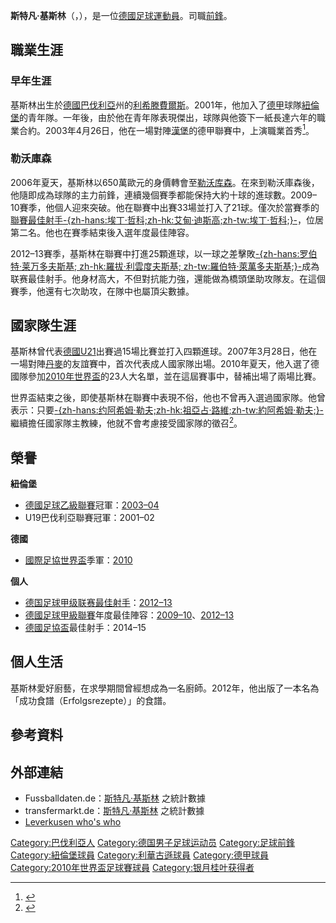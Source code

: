 {{noteta|G1=德甲|G2=football
|T=zh-hans:斯特凡·基斯林;zh-hk:史提芬·傑斯寧;zh-tw:斯特凡·基斯林;
|1=zh-hans:斯特凡·基斯林;zh-hk:史提芬·傑斯寧;zh-tw:斯特凡·基斯林;
|2=zh-hans:基斯林;zh-hk:傑斯寧;zh-tw:基斯林;
}}
{{Infobox football biography
| name           = 斯特凡·基斯林<br />''Stefan Kießling''
| image          = Stefan-Kiessling.jpg
| caption        = 
| fullname       = Stefan Kießling<ref name="FIFA World Cup South Africa 2010: List of Players">{{Cite news
| title = FIFA World Cup South Africa 2010: List of Players
| url = http://www.fifadata.com/document/fwc/2010/PDF_BackUp_2010_06_13/FWC_2010_SquadLists.pdf
| publisher = FIFA
| format = PDF
| page = 11
| date = 12 June 2010
| accessdate = 8 December 2013
| archive-date = 2019-01-10
| archive-url = https://web.archive.org/web/20190110055019/https://www.fifa.com/mm/document/tournament/competition/01/22/85/78/fwc_2010_squadlists.pdf
| dead-url = no
}}</ref>
| birth_date     = {{birth date and age|1984|1|25}}
| birth_place    = 西德[[利希滕費爾斯|利希滕費爾斯]]
| height         = {{height|m=1.91}}
| position       = [[前鋒_(足球)|前鋒]]
| currentclub    =
| clubnumber     =
| youthyears1    = 1988–2001 |youthclubs1 = {{link-de|和睦班貝格足球俱樂部|FC Eintracht Bamberg|班貝格}}
| youthyears2    = 2001–2003 |youthclubs2 = [[紐倫堡足球俱樂部|紐倫堡]]
| years1         = 2003–2006 |clubs1 = [[紐倫堡足球俱樂部|紐倫堡]] |caps1 = 73 |goals1 = 15
| years2         = 2006–2018 |clubs2 = [[勒沃库森足球俱乐部|勒沃库森]] |caps2 = 342 |goals2 = 131<!--please update pcupdate when updating goals and apps!-->
| totalcaps = 415 | totalgoals = 146
| nationalyears1 = 2003       | nationalteam1  = [[德國青年國家足球隊|德國U20]] | nationalcaps1  = 1 | nationalgoals1 = 0
| nationalyears2 = 2004       | nationalteam2  = {{link-de|德國國家足球隊B隊|Deutsche B-Fußballnationalmannschaft|德國B隊}} | nationalcaps2  = 1 | nationalgoals2 = 0
| nationalyears3 = 2005–2006 | nationalteam3  = [[德國21歲以下國家足球隊|德國U21]] | nationalcaps3  = 15 | nationalgoals3 = 4
| nationalyears4 = 2007–2010 | nationalteam4  = [[德國國家足球隊|德國]] | nationalcaps4  = 6 | nationalgoals4 = 0
| pcupdate       = 2016年10月4日 (UTC)
| ntupdate       = 2016年10月4日 (UTC)
}}
'''斯特凡·基斯林'''（{{lang-de|'''Stefan Kießling'''}}，{{bd|1984年|1月25日}}），是一位[[德國|德國]][[足球|足球]][[運動員|運動員]]。司職[[前鋒_(足球)|前鋒]]。

==職業生涯==
===早年生涯===
基斯林出生於[[德國|德國]][[巴伐利亞|巴伐利亞]]州的[[利希滕費爾斯|利希滕費爾斯]]。2001年，他加入了[[德甲|德甲]]球隊[[紐倫堡足球俱樂部|紐倫堡]]的青年隊。一年後，由於他在青年隊表現傑出，球隊與他簽下一紙長達六年的職業合約。2003年4月26日，他在一場對陣[[漢堡體育俱樂部|漢堡]]的德甲聯賽中，上演職業首秀<ref>{{cite news |language=de |url=http://www.weltfussball.de/spielbericht/bundesliga-2002-2003-hamburger-sv-1-fc-nuernberg/ |title=Spielschema /Aufstellung: Hamburger SV - 1. FC Nürnberg (1. Bundesliga 2002/03) |date=2003-04-26 |accessdate=2016-10-04 |publisher=weltfussball.de |archive-date=2016-05-30 |archive-url=https://web.archive.org/web/20160530033734/http://www.weltfussball.de/spielbericht/bundesliga-2002-2003-hamburger-sv-1-fc-nuernberg/ |dead-url=no }}</ref>。
===勒沃庫森===
2006年夏天，基斯林以650萬歐元的身價轉會至[[勒沃库森足球俱乐部|勒沃库森]]。在來到勒沃庫森後，他隨即成為球隊的主力前鋒，連續幾個賽季都能保持大約十球的進球數。2009–10賽季，他個人迎來突破。他在聯賽中出賽33場並打入了21球。僅次於當賽季的[[德国足球甲级联赛最佳射手|聯賽最佳射手]][[埃丁·哲科|-{zh-hans:埃丁·哲科;zh-hk:艾甸·迪斯高;zh-tw:埃丁·哲科;}-]]，位居第二名。他也在賽季結束後入選年度最佳陣容。

2012–13賽季，基斯林在聯賽中打進25顆進球，以一球之差擊敗[[羅伯特·萊萬多夫斯基|-{zh-hans:罗伯特·莱万多夫斯基; zh-hk:羅拔·利雲度夫斯基; zh-tw:羅伯特·萊萬多夫斯基;}-]]成為联赛最佳射手。他身材高大，不但對抗能力強，還能做為橋頭堡助攻隊友。在這個賽季，他還有七次助攻，在隊中也屬頂尖數據。

==國家隊生涯==
基斯林曾代表[[德國21歲以下國家足球隊|德國U21]]出賽過15場比賽並打入四顆進球。2007年3月28日，他在一場對陣[[丹麥國家足球隊|丹麥]]的友誼賽中，首次代表成人國家隊出場。2010年夏天，他入選了德國隊參加[[2010年世界盃足球賽|2010年世界盃]]的23人大名單，並在這屆賽事中，替補出場了兩場比賽。

世界盃結束之後，即使基斯林在聯賽中表現不俗，他也不曾再入選過國家隊。他曾表示：只要[[约阿希姆·勒夫|-{zh-hans:约阿希姆·勒夫;zh-hk:祖亞占·路維;zh-tw:約阿希姆·勒夫;}-]]繼續擔任國家隊主教練，他就不會考慮接受國家隊的徵召<ref>{{cite news |language=zh-hans |url=http://sports.163.com/13/0826/13/977796A900051C97.html |title=基斯林无意重返国家队 德甲金靴:有勒夫就没我! |date=2013-08-26 |accessdate=2016-10-04 |publisher=網易體育 |archive-date=2016-10-05 |archive-url=https://web.archive.org/web/20161005123520/http://sports.163.com/13/0826/13/977796A900051C97.html |dead-url=no }}</ref>。

==榮譽==
'''紐倫堡'''
* [[德國足球乙級聯賽|德國足球乙級聯賽]]冠軍：[[2003年至2004年德國足球乙級聯賽|2003–04]]
* U19巴伐利亞聯賽冠軍：2001–02

'''德國'''
* [[國際足協世界盃|國際足協世界盃]]季軍：[[2010年世界盃足球賽|2010]]

'''個人'''
* [[德国足球甲级联赛最佳射手|德国足球甲级联赛最佳射手]]：[[2012年至2013年德國足球甲級聯賽|2012–13]]
* [[德國足球甲級聯賽|德國足球甲級聯賽]]年度最佳陣容：[[2009年至2010年德國足球甲級聯賽|2009–10]]、[[2012年至2013年德國足球甲級聯賽|2012–13]]
* [[德國足協盃|德國足協盃]]最佳射手：2014–15

==個人生活==
基斯林愛好廚藝，在求學期間曾經想成為一名廚師。2012年，他出版了一本名為「成功食譜（Erfolgsrezepte）」的食譜。

==參考資料==
{{Reflist}}

==外部連結==
* Fussballdaten.de：[http://fussballdaten.de/spieler/kiesslingstefan/ 斯特凡·基斯林] {{Wayback|url=http://fussballdaten.de/spieler/kiesslingstefan/ |date=20081207052230 }}之統計數據{{de icon}}
* transfermarkt.de：[http://www.transfermarkt.de/stefan-kiessling/profil/spieler/6237 斯特凡·基斯林] {{Wayback|url=http://www.transfermarkt.de/stefan-kiessling/profil/spieler/6237 |date=20161005161424 }}之統計數據{{de icon}}
*[http://www.leverkusen.com/whoiswho/whoiswho.php4?view=Kiesslin Leverkusen who's who] {{Wayback|url=http://www.leverkusen.com/whoiswho/whoiswho.php4?view=Kiesslin |date=20090103204217 }}

{{Germany Squad 2010 World Cup}}
{{德甲最佳射手}}

{{Authority control}}
{{DEFAULTSORT:Kießling, Stefan}}
[[Category:巴伐利亞人|Category:巴伐利亞人]]
[[Category:德国男子足球运动员|Category:德国男子足球运动员]]
[[Category:足球前鋒|Category:足球前鋒]]
[[Category:紐倫堡球員|Category:紐倫堡球員]]
[[Category:利華古遜球員|Category:利華古遜球員]]
[[Category:德甲球員|Category:德甲球員]]
[[Category:2010年世界盃足球賽球員|Category:2010年世界盃足球賽球員]]
[[Category:银月桂叶获得者|Category:银月桂叶获得者]]